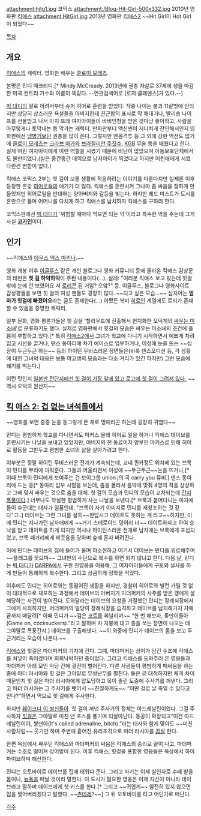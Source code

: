 attachment:hitg1.jpg
코믹스
attachment:/Blog-Hit-Girl-500x332.jpg
2010년 영화판 [[킥애스]]
attachment:HitGirl.jpg
2013년 영화판 [[킥애스2]] ~~Hit Girl이 Hot Girl이 되었다~~

[[목차]]
== 개요 ==
[[킥애스]]의 캐릭터. 영화판 배우는 [[클로이 모레츠]].

본명은 민디 매크리디.[* Mindy McCready. 2013년에 권총 자살로 37세에 생을 마감한 미국 컨트리 가수와 이름이 똑같다. --연관검색어로 [로저 클레멘스]가 있다.--]

[[빅 대디]]의 딸로 어려서부터 슈퍼 히어로 훈련을 받았다. 작중 나이는 불과 11살밖에 안되지만 상당히 상스러운 욕설들을 아버지한테 친근함의 표시로 막 해대거나, 발리송 나이프를 선물받고 나서 마치 또래 여자아이들이 바비인형을 받은 것마냥 좋아하고, 사람을 아무렇게나 토막내는 등 막가는 캐릭터. 만화판부터 액션씬이 지나치게 잔인해서인지 영화판에선 [[냉병기]]보단 권총을 많이 쓴다. 그렇지만 맨몸격투 등 그 외에 강한 액션도 많기에 [[클로이 모레츠]]는 [[크라브 마가]]와 [[브라질리안 주짓수]], [[KGB]] 무술 등을 배웠다고 한다. 실제 어린 여자아이에게 이런 역할을 시켰기 때문에 비난이 많았으며 아동보호단체에서도 불만이었다.(실은 중간중간 대역으로 남자아이가 찍었다고 하지만 어린애에게 시켰다란건 변함이 없다.)

킥애스 코믹스 2부는 힛 걸이 보통 생활에 적응하려는 이야기를 다룬다지만 실제론 이후 등장한 온갖 [[히어로]]들의 얘기가 더 많다. 킥애스를 훈련시켜 그나마 좀 싸움을 잘하게 만들었지만 히어로일을 반대하는 양아버지와 갈등을 빚는다. 하지만 레드 미스트가 도시를 혼란으로 몰며 어머니를 다치게 하고 킥애스를 납치하자 킥애스를 구하려 한다.

코믹스판에선 [[빅 대디]]가 '위험할 때마다 먹으면 되는 약'이라고 특수한 약을 주는데 그게 사실 '''[[코카인]]'''이다.

== 인기 ==
~~킥애스의 [[데우스 엑스 마키나]].~~

영화 개봉 이후 [[이글루스]] 같은 개인 블로그나 영화 커뮤니티 등에 올라온 킥애스 감상문의 태반은 '''힛 걸 하악하악'''이 주된 내용이다(…). 실례: "여러분 킥애스 보고 왔는데 힛걸밖에 눈에 안 보였어요 저 [[로리콘]] 된 거임? 으앜?" 등. 이글루스, 블로그나 영화사이트 감상평들을 보면 힛 걸의 여성 팬들도 굉장히 많다. ~~되고 싶은 모습...~~ 심지어는 '''엄마가 힛걸에 빠졌어요'''라는 글도 존재한다(…) 어쨌든 북미 [[히로인]] 계열에도 로리가 존재할 수 있음을 증명한 캐릭터.

일부 문화, 영화 평론가들은 힛 걸을 '할리우드에 진출해서 현지화한 오덕계의 [[싸우는 미소녀]]'로 분류하기도 했다. 실제로 영화판에서 힛걸의 모습은 싸우는 미소녀의 조건에 훌륭히 부합하고 있다.[* 특히 [[킥애스2]]에서 그녀가 학교에 다니기 시작하면서 예쁘게 차려입고 시선을 끌거나, 댄스 동아리에 차기 에이스로 입부하거나, 이성에 눈을 뜨는 ~~심장이 두근두근 하는~~ 등의 하이틴 무비스러운 장면들은(비록 댄스오디션 등, 각 상황에 대한 그녀의 대응은 보통 여고생의 모습과는 다소 거리가 있긴 하지만) 그런 모습에 쐐기를 박는다.]

이런 탓인지 [http://est46.egloos.com/3524589 일본판 전단지에선 힛 걸이 가장 앞에 있고 로고에 힛 걸이 그려져 있다.] ~~역시 오덕의 원산지~~ 

== [[킥 애스 2: 겁 없는 녀석들]]에서 ==
~~영화를 보면 종종 눈을 동그랗게 뜬 채로 멍때리곤 하는데 굉장히 귀엽다~~

민디는 평범하게 학교를 다니면서도 마커스 몰래 히어로 일을 하거나 킥애스 데이브를 훈련시키는 나날을 보내고 있었지만, 아버지의 전 동료이자 양부인 마커스로 인해 히어로 활동을 그만두고 평범한 소녀의 삶을 살아가려고 한다. 

이부분은 정말 하이틴 무비스러운 전개가 계속되는데, 교내 퀸카정도 위치에 있는 브룩이 민디를 무리에 끼워준다. 그들과 어울리면서 이성에 ~~두근두근~~눈을 뜨거나,[* 이때 브룩이 민디에게 보여주는 건 보이그룹 union j의 곡 carry you 뮤비.] 댄스 동아리에 드는 등[* 동아리 입부 시험을 보는데, 춤을 몰라서 음악에 맞춰 4명의 적을 상상하고 그에 맞서 싸우는 것으로 춤을 대체. 힛 걸의 모습과 민디의 모습이 교차되는데 [[간지폭풍]]이다.] 너무나도 착실한 평범하게 사는 나날을 보낸다.[* 브룩과 붙어다니는 여자애 둘이 수군대는 대사가 일품인데, "브룩이 자기 이미지로 민디를 재창조하는 것 같다"고..] 데이브는 그런 그녀를 설득~~한답시고 데이트도 못하는 게 라고~~하지만, 이에 민디는 지나가던 남자애에게 ~~거기 스테로이드 덩어리 너~~ 데이트하자고 하여 승낙을 받고 데이트를 하게 되지만 역시나 하이틴스러운 전개로 남자애는 브룩에게 포섭되었고, 브룩 패거리에게 비웃음을 당하며 숲에 혼자 버려진다.

이에 민디는 데이브의 집에 들어가 울며 하소현하고 여기서 데이브는 민디를 위로해주며 ~~플래그를 꽂으며~~ 그녀만의 수단으로 복수를 하면 되지 않냐고 한다. 다음 날, 민디는 [[빅 대디]]가 [[DARPA]]에서 구한 진압봉을 이용해, 그 여자아이들에게 구토와 설사를 하게 만들어 통쾌하게 복수한다. 그리고 상큼하게 정학을 먹었다.

이후에도 민디는 히어로와는 동떨어진 생활을 하지만, 경찰이 히어로와 빌런 가릴 것 없이 대대적으로 체포하는 과정에서 데이브의 아버지가 마더퍼커의 사주를 받은 갱에게 살해당하는 사건이 벌어진다. 도와달라는 데이브의 요청을 거절했던 민디는 장례식장에서 그에게 사죄하지만, 머더퍼커의 일당이 장례식장을 습격하고 데이브를 납치해가자 차에 끝까지 매달려[* 이때 민디가 ~~검은 [[코트]]를 휘날리며~~ “한 번 해보자, 좆만이들아(Game on, cocksuckers).”라고 말하며 차 지붕에 대고 총을 쏘는 장면이 나오는 데 그야말로 폭풍간지.] 데이브를 구출해낸다. ~~이 와중에 민디가 데이브의 몸을 보고 두근거리는 모습이 나온다.~~

[[킥애스]]와 힛걸은 마더퍼커의 기지에 간다. 그때, 마더퍼커는 상어가 담긴 수조에 킥애스를 처넣어 죽이겠다며 희희낙락하던 중이었다. 그리고 킥애스를 도와주러 온 영웅들과 마더퍼커 아래 모인 악당 간에 결전이 벌어진다. 다른 사람들이 평범하게 패싸움을 하는 중에 마더 러시아와 힛 걸은 그야말로 무쌍난무를 펼친다. 둘은 곧 대적하지만 체격 차이 때문인지 힛 걸은 마더 러시아에게 압도당하고 목이 졸린 도중에 주사기를 꺼낸다. 그리고 마더 러시아는 그 주사기를 뺏어서 ~~친절하게도~~ “이딴 걸로 날 죽일 수 있다고 믿나?”하면서 역으로 힛 걸에게 주사한다.

하지만 [[훼이크다 이 병신들아]]. 힛 걸이 꺼낸 주사기의 정체는 아드레날린이었다. 그걸 주사하자 [[힛걸]]은 그야말로 미친 년 포스를 풍기며 되살아난다. 동공이 확장되고“이건 아드레날린이야, 썅년아(It's called adrenaline, bitch).”라는 대사와 함게 맞아도 ~~미친 사람처럼~~ 웃기만 하며 주변에 흩어진 유리조각으로 마더 러시아를 [[끔살]] 한다.

한편 옥상에서 싸우던 킥애스와 마더퍼커의 싸움은 킥애스의 승리로 끝이 나고, 마더퍼커는 수조로 떨어져 상어밥이 된다. 이후 킥애스, 힛걸을 포함한 영웅들은 옥상에서 하이파이브하며 해산한다.

민디는 오토바이로 데이브를 집에 태워다 준다. 그리고 자기는 이제 살인자로 수배 받을 몸이니, [[뉴욕]]을 떠날 것이라 말한다. 이 도시가 필요한 영웅은 이제 자신이 아니라 데이브라고 말하며 데이브에게 첫 키스를 한다.[* 그리고 ~~귀엽게~~ 얌전히 있지 않으면 입을 찢어버리겠다고 말했다. ~~[[츤데레]]?~~] 그 뒤 오토바이를 타고 어딘가로 떠난다.

[[각주]]
